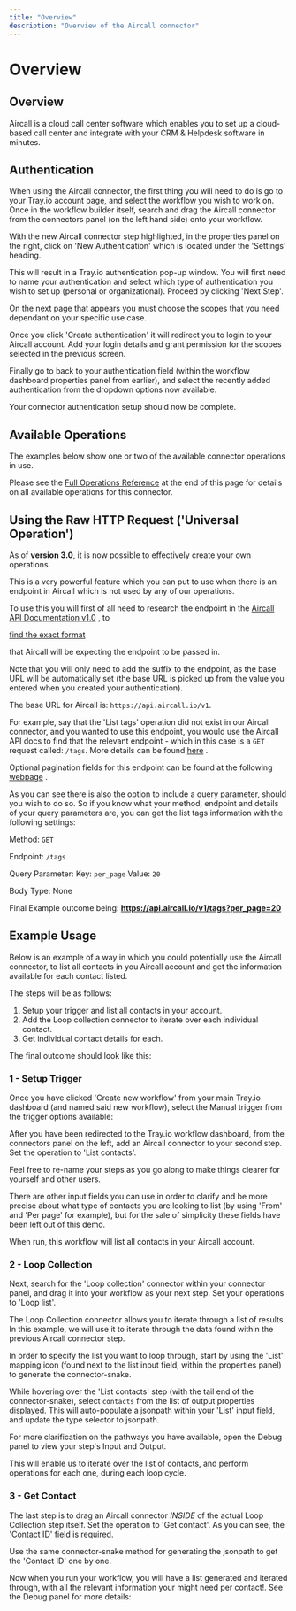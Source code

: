 ```yaml
---
title: "Overview"
description: "Overview of the Aircall connector"
---
```


# Overview

## Overview

Aircall is a cloud call center software which enables you to set up a cloud-based call center and integrate with your CRM & Helpdesk software in minutes.

## Authentication

When using the Aircall connector, the first thing you will need to do is go to your Tray.io account page, and select the workflow you wish to work on. Once in the workflow builder itself, search and drag the Aircall connector from the connectors panel (on the left hand side) onto your workflow.

With the new Aircall connector step highlighted, in the properties panel on the right, click on 'New Authentication' which is located under the 'Settings' heading.

This will result in a Tray.io authentication pop-up window. You will first need to name your authentication and select which type of authentication you wish to set up (personal or organizational). Proceed by clicking 'Next Step'.

On the next page that appears you must choose the scopes that you need dependant on your specific use case.

Once you click 'Create authentication' it will redirect you to login to your Aircall account. Add your login details and grant permission for the scopes selected in the previous screen.

Finally go to back to your authentication field (within the workflow dashboard properties panel from earlier), and select the recently added authentication from the dropdown options now available.

Your connector authentication setup should now be complete.

## Available Operations

The examples below show one or two of the available connector operations in use.

Please see the [Full Operations Reference](#operationsFull) at the end of this page for details on all available operations for this connector.

## Using the Raw HTTP Request ('Universal Operation')

As of **version 3.0**, it is now possible to effectively create your own operations.

This is a very powerful feature which you can put to use when there is an endpoint in Aircall which is not used by any of our operations.

To use this you will first of all need to research the endpoint in the [ Aircall API Documentation v1.0](https://developer.aircall.io/api-references/#rest-api) , to 

<u>find the exact format</u>

 that Aircall will be expecting the endpoint to be passed in.

Note that you will only need to add the suffix to the endpoint, as the base URL will be automatically set (the base URL is picked up from the value you entered when you created your authentication).

The base URL for Aircall is: `https://api.aircall.io/v1`.

For example, say that the 'List tags' operation did not exist in our Aircall connector, and you wanted to use this endpoint, you would use the Aircall API docs to find that the relevant endpoint - which in this case is a `GET` request called: `/tags`. More details can be found [ here](https://developer.aircall.io/api-references/#list-all-tags) .

Optional pagination fields for this endpoint can be found at the following [ webpage](https://developer.aircall.io/api-references/#pagination) .

As you can see there is also the option to include a query parameter, should you wish to do so. So if you know what your method, endpoint and details of your query parameters are, you can get the list tags information with the following settings:

Method: `GET`

Endpoint: `/tags`

Query Parameter: Key: `per_page` Value: `20`

Body Type: None

Final Example outcome being: **https://api.aircall.io/v1/tags?per_page=20**

## Example Usage

Below is an example of a way in which you could potentially use the Aircall connector, to list all contacts in you Aircall account and get the information available for each contact listed.

The steps will be as follows:

1. Setup your trigger and list all contacts in your account.
2. Add the Loop collection connector to iterate over each individual contact.
3. Get individual contact details for each.

The final outcome should look like this:

### 1 - Setup Trigger

Once you have clicked 'Create new workflow' from your main Tray.io dashboard (and named said new workflow), select the Manual trigger from the trigger options available:

After you have been redirected to the Tray.io workflow dashboard, from the connectors panel on the left, add an Aircall connector to your second step. Set the operation to 'List contacts'.

Feel free to re-name your steps as you go along to make things clearer for yourself and other users.

There are other input fields you can use in order to clarify and be more precise about what type of contacts you are looking to list (by using 'From' and 'Per page' for example), but for the sale of simplicity these fields have been left out of this demo.

When run, this workflow will list all contacts in your Aircall account.

### 2 - Loop Collection

Next, search for the 'Loop collection' connector within your connector panel, and drag it into your workflow as your next step. Set your operations to 'Loop list'.

The Loop Collection connector allows you to iterate through a list of results. In this example, we will use it to iterate through the data found within the previous Aircall connector step.

In order to specify the list you want to loop through, start by using the 'List' mapping icon (found next to the list input field, within the properties panel) to generate the connector-snake.

While hovering over the 'List contacts' step (with the tail end of the connector-snake), select `contacts` from the list of output properties displayed. This will auto-populate a jsonpath within your 'List' input field, and update the type selector to jsonpath.

For more clarification on the pathways you have available, open the Debug panel to view your step's Input and Output.

This will enable us to iterate over the list of contacts, and perform operations for each one, during each loop cycle.

### 3 - Get Contact

The last step is to drag an Aircall connector *INSIDE* of the actual Loop Collection step itself. Set the operation to 'Get contact'. As you can see, the 'Contact ID' field is required.

Use the same connector-snake method for generating the jsonpath to get the 'Contact ID' one by one.

Now when you run your workflow, you will have a list generated and iterated through, with all the relevant information your might need per contact!. See the Debug panel for more details:
